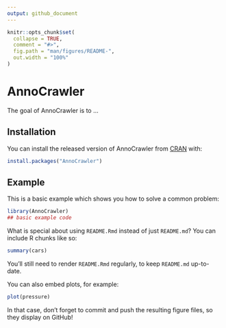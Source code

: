 ```yaml
---
output: github_document
---
```


<!-- README.md is generated from README.Rmd. Please edit that file -->

```r
knitr::opts_chunk$set(
  collapse = TRUE,
  comment = "#>",
  fig.path = "man/figures/README-",
  out.width = "100%"
)
```
# AnnoCrawler

<!-- badges: start -->
<!-- badges: end -->

The goal of AnnoCrawler is to ...

## Installation

You can install the released version of AnnoCrawler from [CRAN](https://CRAN.R-project.org) with:

``` r
install.packages("AnnoCrawler")
```

## Example

This is a basic example which shows you how to solve a common problem:

```r
library(AnnoCrawler)
## basic example code
```

What is special about using `README.Rmd` instead of just `README.md`? You can include R chunks like so:

```r
summary(cars)
```

You'll still need to render `README.Rmd` regularly, to keep `README.md` up-to-date.

You can also embed plots, for example:

```r
plot(pressure)
```

In that case, don't forget to commit and push the resulting figure files, so they display on GitHub!
